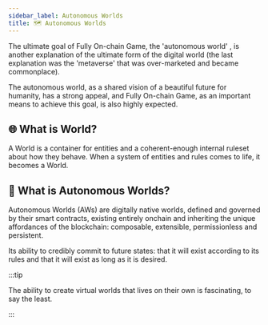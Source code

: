 ```yaml
---
sidebar_label: Autonomous Worlds
title: 🗺 Autonomous Worlds
---
```


The ultimate goal of Fully On-chain Game, the 'autonomous world' ️, is another explanation of the ultimate form of the digital world (the last explanation was the 'metaverse' that was over-marketed and became commonplace).

The autonomous world, as a shared vision of a beautiful future for humanity, has a strong appeal, and Fully On-chain Game, as an important means to achieve this goal, is also highly expected.

## 🌐 What is World?

A World is a container for entities and a coherent-enough internal ruleset about how they behave. When a system of entities and rules comes to life, it becomes a World.

## 🤖 What is Autonomous Worlds?

Autonomous Worlds (AWs) are digitally native worlds, defined and governed by their smart contracts, existing entirely onchain and inheriting the unique affordances of the blockchain: composable, extensible, permissionless and persistent.

Its ability to credibly commit to future states: that it will exist according to its rules and that it will exist as long as it is desired.

:::tip

The ability to create virtual worlds that lives on their own is fascinating, to say the least.

:::
